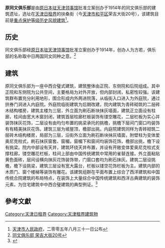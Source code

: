 {{天津历史风貌建筑 |
省区市 = 天津市 |
名称 = 原同文俱乐部 |
图片 = [[File:荣吉大街20号.jpg|200px]] |
编号 = 0120090 |
等级 = 重点保护|
时代 = 1914年 |
所在 = [[天津市|天津市]][[和平区_(天津市)|和平区]] |
公布 = 2005年8月31日 |
}}

'''原同文俱乐部'''是由[[原日本驻天津领事馆|原日本驻天津领事馆]]批准立案创办于1914年的同文俱乐部的建筑遗址，选址在[[天津日租界|天津日租界]]的扶桑街（今[[天津市|天津市]][[和平区_(天津市)|和平区]]荣吉大街20号），该建筑目前是[[天津历史风貌建筑|重点保护等级历史风貌建筑]]<ref>[[天津市人民政府|天津市人民政府]]，二零零五年八月三十一日公布</ref>。

== 历史 ==
同文俱乐部经[[原日本驻天津领事馆|原日本驻天津领事馆]]批准立案创办于1914年，创办人为方若，俱乐部的名称取中日两国同文同种之意。<ref>[http://epaper.tianjinwe.com/mrxb/mrxb/2009-11/20/content_6898068.htm 同文俱乐部 荣吉大街20号]{{Dead link|date=2018年9月 |bot=InternetArchiveBot |fix-attempted=yes }}</ref>

== 建筑 ==
原同文俱乐部为一座中西合璧式建筑，建筑整体由正院、东侧院和后院组成。其中正院和东侧院为公共空间，主要格局为对外开放，但内部封闭，私密性较强。该建筑群布置充分利用地形，围合形成内外两进院落，从临街入口进入为外庭院，通过拱券门洞进入内庭院。外庭院临街建筑为后期改建，院内建筑为青砖砌筑的二层砖木结构楼房，建筑主楼为三层，外立面为刷石断块抹灰墙面，建筑正立面设有柱廊，柱间由宽大木窗封闭，建筑首层柱廊栏板装饰有镂空雕花，二层栏板为实心并装饰抹灰花饰，二层设有由均匀布置的挑梁承托的挑檐，挑檐下层间门窗口均装饰有有精美抹灰花饰。建筑三层为坡屋顶，檐部出挑。内庭院建筑同样为青砖砌筑二层砖木结构楼房，局部为三层，沿街外立面为刷石断块抹灰墙面，附壁柱为变体爱奥尼克柱式，刷石抹灰窗套、窗楣，窗楣下和窗间均装饰花饰，檐部出挑，檐下设有挑梁。院内中部设有天井，建筑环绕天井布置，并设有开敞变体爱奥尼克柱式支撑柱廊，镂空雕花栏板，柱间上部由中国传统建筑中常用的雀替连接。外立面粘贴黄色面砖，层间设横向抹灰花饰装饰带，门窗口套均为刷石抹灰。建筑二层设挑檐，檐下设挑梁，建筑三层设有宽大露台，栏板以镂空花饰栏板为主。建筑内部的木质门、窗个楼梯等装饰有雕花。该建筑组群在平面布置上综合了西洋建筑和中国传统合院建筑的布局特点，在装饰上大量综合中国传统建筑和西洋古典建筑的装饰元素，为住宅建筑中中西合璧建筑的典型例证。<ref>{{Cite web |url=http://www.fmjz.cn/Lists/1/DispForm.aspx?ID=307 |title=天津历史风貌建筑网 > 历史风貌建筑总览 > 荣吉大街20号 |accessdate=2014-01-24 |archive-date=2014-02-03 |archive-url=https://web.archive.org/web/20140203200300/http://www.fmjz.cn/Lists/1/DispForm.aspx?ID=307 |dead-url=no }}</ref>

== 參考文獻 ==
<div class="references-small">
<references />
</div>

{{天津近代历史文化专题}}

[[Category:天津日租界|Category:天津日租界]]
[[Category:天津租界建筑物|Category:天津租界建筑物]]